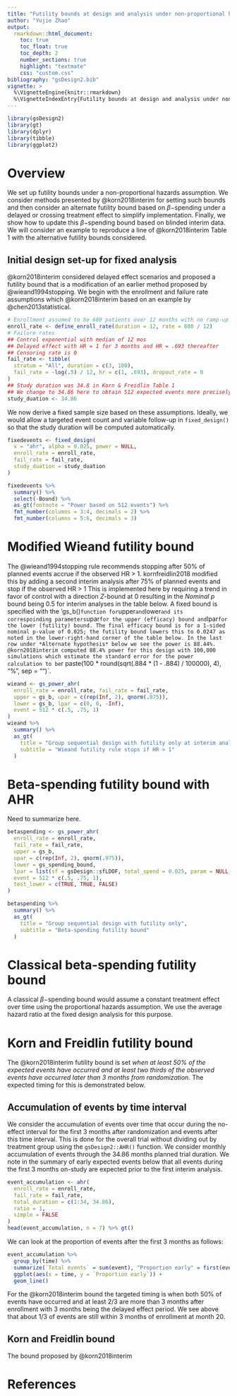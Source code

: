```yaml
---
title: "Futility bounds at design and analysis under non-proportional hazards"
author: "Yujie Zhao"
output:
  rmarkdown::html_document:
    toc: true
    toc_float: true
    toc_depth: 2
    number_sections: true
    highlight: "textmate"
    css: "custom.css"
bibliography: "gsDesign2.bib"
vignette: >
  %\VignetteEngine{knitr::rmarkdown}
  %\VignetteIndexEntry{Futility bounds at design and analysis under non-proportional hazards}
---
```


```r
library(gsDesign2)
library(gt)
library(dplyr)
library(tibble)
library(ggplot2)
```

# Overview

We set up futility bounds under a non-proportional hazards assumption.
We consider methods presented by @korn2018interim for setting such bounds and then consider an alternate futility bound based on $\beta-$spending under a delayed or crossing treatment effect to simplify implementation.
Finally, we show how to update this $\beta-$spending bound based on blinded interim data.
We will consider an example to reproduce a line of @korn2018interim Table 1 with the alternative futility bounds considered.

## Initial design set-up for fixed analysis

@korn2018interim considered delayed effect scenarios and proposed a futility bound that is a modification of an earlier method proposed by @wieand1994stopping.
We begin with the enrollment and failure rate assumptions which @korn2018interim based on an example by @chen2013statistical.

```r
# Enrollment assumed to be 680 patients over 12 months with no ramp-up
enroll_rate <- define_enroll_rate(duration = 12, rate = 680 / 12)
# Failure rates
## Control exponential with median of 12 mos
## Delayed effect with HR = 1 for 3 months and HR = .693 thereafter
## Censoring rate is 0
fail_rate <- tibble(
  stratum = "All", duration = c(3, 100),
  fail_rate = -log(.5) / 12, hr = c(1, .693), dropout_rate = 0
)
## Study duration was 34.8 in Korn & Freidlin Table 1
## We change to 34.86 here to obtain 512 expected events more precisely
study_duation <- 34.86
```

We now derive a fixed sample size based on these assumptions.
Ideally, we would allow a targeted event count and variable follow-up in `fixed_design()` so that the study duration will be computed automatically.

```r
fixedevents <- fixed_design(
  x = "ahr", alpha = 0.025, power = NULL,
  enroll_rate = enroll_rate,
  fail_rate = fail_rate,
  study_duation = study_duation
)

fixedevents %>%
  summary() %>%
  select(-Bound) %>%
  as_gt(footnote = "Power based on 512 events") %>%
  fmt_number(columns = 3:4, decimals = 2) %>%
  fmt_number(columns = 5:6, decimals = 3)
```

# Modified Wieand futility bound

The @wieand1994stopping rule recommends stopping after 50% of planned events accrue if the observed HR > 1.
kornfreidlin2018 modified this by adding a second interim analysis after 75% of planned events and stop if the observed HR > 1
This is implemented here by requiring a trend in favor of control with a direction $Z$-bound at 0 resulting in the *Nominal p* bound being 0.5 for interim analyses in the table below.
A fixed bound is specified with the 'gs_b()` function for `upper` and `lower` and its correspoinding parameters `upar` for the upper (efficacy) bound and `lpar` for the lower (futility) bound.
The final efficacy bound is for a 1-sided nominal p-value of 0.025; the futility bound lowers this to 0.0247 as noted in the lower-right-hand corner of the table below.
In the last row under *Alternate hypothesis* below we see the power is 88.44%.
@korn2018interim computed 88.4% power for this design with 100,000 simulations which estimate the standard error for the power calculation to be `r paste(100 * round(sqrt(.884 * (1 - .884) / 100000), 4), "%", sep = "")`.

```r
wieand <- gs_power_ahr(
  enroll_rate = enroll_rate, fail_rate = fail_rate,
  upper = gs_b, upar = c(rep(Inf, 2), qnorm(.975)),
  lower = gs_b, lpar = c(0, 0, -Inf),
  event = 512 * c(.5, .75, 1)
)
wieand %>%
  summary() %>%
  as_gt(
    title = "Group sequential design with futility only at interim analyses",
    subtitle = "Wieand futility rule stops if HR > 1"
  )
```

# Beta-spending futility bound with AHR

Need to summarize here.

```r
betaspending <- gs_power_ahr(
  enroll_rate = enroll_rate,
  fail_rate = fail_rate,
  upper = gs_b,
  upar = c(rep(Inf, 2), qnorm(.975)),
  lower = gs_spending_bound,
  lpar = list(sf = gsDesign::sfLDOF, total_spend = 0.025, param = NULL, timing = NULL),
  event = 512 * c(.5, .75, 1),
  test_lower = c(TRUE, TRUE, FALSE)
)

betaspending %>%
  summary() %>%
  as_gt(
    title = "Group sequential design with futility only",
    subtitle = "Beta-spending futility bound"
  )
```

# Classical beta-spending futility bound

A classical $\beta-$spending bound would assume a constant treatment effect over time using the  proportional hazards assumption. We use the average hazard ratio at the fixed design analysis for this purpose.

# Korn and Freidlin futility bound

The @korn2018interim futility bound is set *when at least 50% of the expected events have occurred and at least two thirds of the observed events have occurred later than 3 months from randomization*.
The expected timing for this is demonstrated below.

## Accumulation of events by time interval

We consider the accumulation of events over time that occur during the no-effect interval for the first 3 months after randomization and events after this time interval.
This is done for the overall trial without dividing out by treatment group using the `gsDesign2::AHR()` function.
We consider monthly accumulation of events through the 34.86 months planned trial duration.
We note in the summary of early expected events below that all events during the first 3 months on-study are expected prior to the first interim analysis.

```r
event_accumulation <- ahr(
  enroll_rate = enroll_rate,
  fail_rate = fail_rate,
  total_duration = c(1:34, 34.86),
  ratio = 1,
  simple = FALSE
)
head(event_accumulation, n = 7) %>% gt()
```

We can look at the proportion of events after the first 3 months as follows:

```r
event_accumulation %>%
  group_by(time) %>%
  summarize(`Total events` = sum(event), "Proportion early" = first(event) / `Total events`) %>%
  ggplot(aes(x = time, y = `Proportion early`)) +
  geom_line()
```

For the @korn2018interim bound the targeted timing is when both 50% of events have occurred and at least 2/3 are more than 3 months after enrollment with 3 months being the delayed effect period.
We see above that about 1/3 of events are still within 3 months of enrollment at month 20.

## Korn and Freidlin bound

The bound proposed by @korn2018interim

# References
